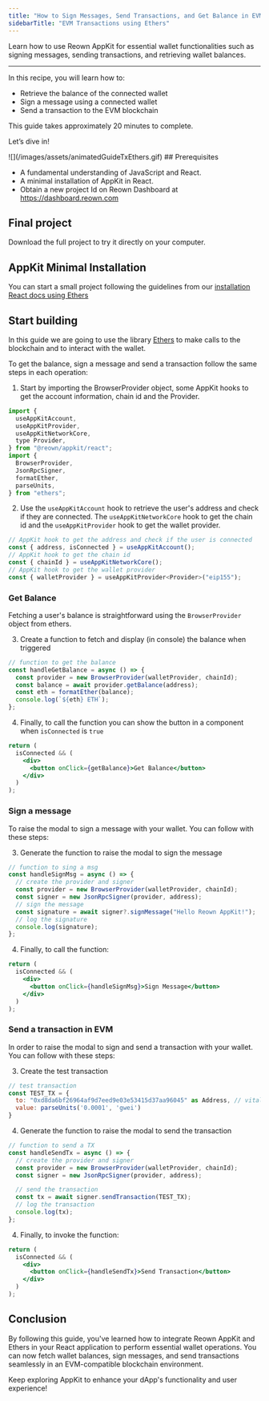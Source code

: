 ```yaml
---
title: "How to Sign Messages, Send Transactions, and Get Balance in EVM using AppKit with Ethers"
sidebarTitle: "EVM Transactions using Ethers"
---
```


Learn how to use Reown AppKit for essential wallet functionalities such as signing messages, sending transactions, and retrieving wallet balances.

---

In this recipe, you will learn how to:

- Retrieve the balance of the connected wallet
- Sign a message using a connected wallet
- Send a transaction to the EVM blockchain

This guide takes approximately 20 minutes to complete.

Let’s dive in!
<Frame>
![](/images/assets/animatedGuideTxEthers.gif)
</Frame>
## Prerequisites

- A fundamental understanding of JavaScript and React.
- A minimal installation of AppKit in React.
- Obtain a new project Id on Reown Dashboard at https://dashboard.reown.com

## Final project
<Card title="Appkit Ethers Example with blockchain interactions" icon="github" href="https://github.com/reown-com/appkit-web-examples/tree/main/react/react-ethers">
Download the full project to try it directly on your computer.
</Card>

## AppKit Minimal Installation

You can start a small project following the guidelines from our [installation React docs using Ethers](https://docs.reown.com/appkit/react/core/installation?platform=ethers)

## Start building

In this guide we are going to use the library [Ethers](https://docs.ethers.org/v6/) to make calls to the blockchain and to interact with the wallet.

To get the balance, sign a message and send a transaction follow the same steps in each operation:

1. Start by importing the BrowserProvider object, some AppKit hooks to get the account information, chain id and the Provider.

```jsx
import {
  useAppKitAccount,
  useAppKitProvider,
  useAppKitNetworkCore,
  type Provider,
} from "@reown/appkit/react";
import {
  BrowserProvider,
  JsonRpcSigner,
  formatEther,
  parseUnits,
} from "ethers";
```

2. Use the `useAppKitAccount` hook to retrieve the user's address and check if they are connected. The `useAppKitNetworkCore` hook to get the chain id and the `useAppKitProvider` hook to get the wallet provider.

```jsx
// AppKit hook to get the address and check if the user is connected
const { address, isConnected } = useAppKitAccount();
// AppKit hook to get the chain id
const { chainId } = useAppKitNetworkCore();
// AppKit hook to get the wallet provider
const { walletProvider } = useAppKitProvider<Provider>("eip155");
```

### Get Balance

Fetching a user's balance is straightforward using the `BrowserProvider` object from ethers.

3. Create a function to fetch and display (in console) the balance when triggered

```jsx
// function to get the balance
const handleGetBalance = async () => {
  const provider = new BrowserProvider(walletProvider, chainId);
  const balance = await provider.getBalance(address);
  const eth = formatEther(balance);
  console.log(`${eth} ETH`);
};
```

4. Finally, to call the function you can show the button in a component when `isConnected` is `true`

```jsx
return (
  isConnected && (
    <div>
      <button onClick={getBalance}>Get Balance</button>
    </div>
  )
);
```

### Sign a message

To raise the modal to sign a message with your wallet. You can follow with these steps:

3. Generate the function to raise the modal to sign the message

```jsx
// function to sing a msg
const handleSignMsg = async () => {
  // create the provider and signer
  const provider = new BrowserProvider(walletProvider, chainId);
  const signer = new JsonRpcSigner(provider, address);
  // sign the message
  const signature = await signer?.signMessage("Hello Reown AppKit!");
  // log the signature
  console.log(signature);
};
```

4. Finally, to call the function:

```jsx
return (
  isConnected && (
    <div>
      <button onClick={handleSignMsg}>Sign Message</button>
    </div>
  )
);
```

### Send a transaction in EVM

In order to raise the modal to sign and send a transaction with your wallet. You can follow with these steps:

3. Create the test transaction

```jsx
// test transaction
const TEST_TX = {
  to: "0xd8da6bf26964af9d7eed9e03e53415d37aa96045" as Address, // vitalik address
  value: parseUnits('0.0001', 'gwei')
}
```

4. Generate the function to raise the modal to send the transaction

```jsx
// function to send a TX
const handleSendTx = async () => {
  // create the provider and signer
  const provider = new BrowserProvider(walletProvider, chainId);
  const signer = new JsonRpcSigner(provider, address);

  // send the transaction
  const tx = await signer.sendTransaction(TEST_TX);
  // log the transaction
  console.log(tx);
};
```

4. Finally, to invoke the function:

```jsx
return (
  isConnected && (
    <div>
      <button onClick={handleSendTx}>Send Transaction</button>
    </div>
  )
);
```

## Conclusion

By following this guide, you've learned how to integrate Reown AppKit and Ethers in your React application to perform essential wallet operations.
You can now fetch wallet balances, sign messages, and send transactions seamlessly in an EVM-compatible blockchain environment.

Keep exploring AppKit to enhance your dApp's functionality and user experience!
